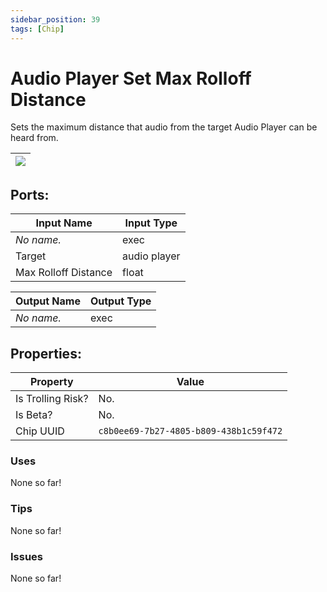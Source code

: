 ```yaml
---
sidebar_position: 39
tags: [Chip]
---
```


# Audio Player Set Max Rolloff Distance


Sets the maximum distance that audio from the target Audio Player can be heard from.

| ![](https://images-ext-2.discordapp.net/external/MPmIaQzlEPmgGWlgi-WxBBXt0Bjv_zWPkg1y1f_sy3s/https/www.recroomcircuits.com/image/circuit/absolute-value?width=206&height=108) |
|-----|

## Ports:

| Input Name | Input Type |
|-----------|-----------|
| *No name.* | exec |
| Target | audio player |
| Max Rolloff Distance | float |

| Output Name | Output Type |
|-----------|-----------|
| *No name.* | exec |

## Properties:

| Property  | Value |
|-------------------|-----------|
| Is Trolling Risk? | No. |
| Is Beta? | No. |
| Chip UUID | `c8b0ee69-7b27-4805-b809-438b1c59f472` |

### Uses

None so far!

### Tips

None so far!

### Issues

None so far!